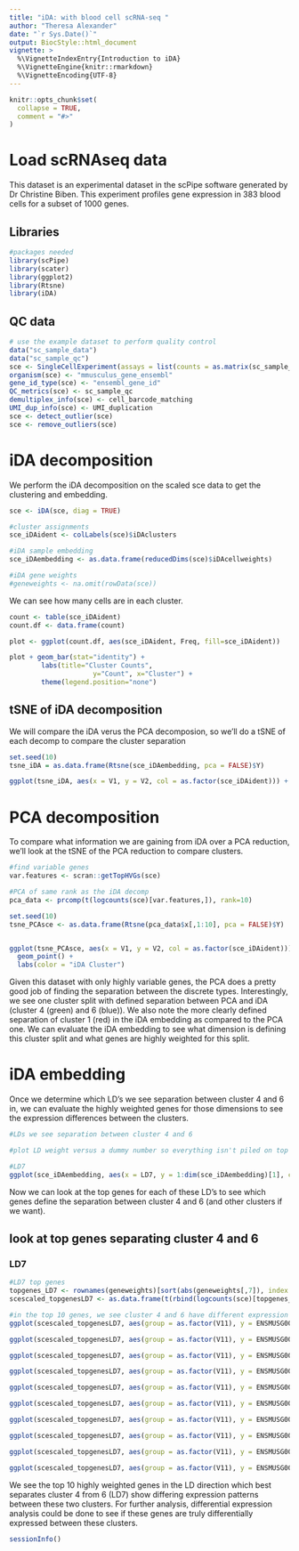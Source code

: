 ```yaml
---
title: "iDA: with blood cell scRNA-seq "
author: "Theresa Alexander"
date: "`r Sys.Date()`"
output: BiocStyle::html_document
vignette: >
  %\VignetteIndexEntry{Introduction to iDA}
  %\VignetteEngine{knitr::rmarkdown}
  %\VignetteEncoding{UTF-8}
---
```


```r
knitr::opts_chunk$set(
  collapse = TRUE,
  comment = "#>"
)
```

# Load scRNAseq data

This dataset is an experimental dataset in the scPipe software generated by Dr Christine Biben. This experiment profiles gene expression in 383 blood cells for a subset of 1000 genes.

## Libraries
```r
#packages needed
library(scPipe)
library(scater)
library(ggplot2)
library(Rtsne)
library(iDA)
```


## QC data 
```r
# use the example dataset to perform quality control
data("sc_sample_data")
data("sc_sample_qc")
sce <- SingleCellExperiment(assays = list(counts = as.matrix(sc_sample_data)))
organism(sce) <- "mmusculus_gene_ensembl"
gene_id_type(sce) <- "ensembl_gene_id"
QC_metrics(sce) <- sc_sample_qc
demultiplex_info(sce) <- cell_barcode_matching
UMI_dup_info(sce) <- UMI_duplication
sce <- detect_outlier(sce)
sce <- remove_outliers(sce)
```


# iDA decomposition

We perform the iDA decomposition on the scaled sce data to get the clustering and embedding.
```r
sce <- iDA(sce, diag = TRUE)

#cluster assignments
sce_iDAident <- colLabels(sce)$iDAclusters

#iDA sample embedding
sce_iDAembedding <- as.data.frame(reducedDims(sce)$iDAcellweights)

#iDA gene weights 
#geneweights <- na.omit(rowData(sce))
```


We can see how many cells are in each cluster.

```r
count <- table(sce_iDAident)
count.df <- data.frame(count)

plot <- ggplot(count.df, aes(sce_iDAident, Freq, fill=sce_iDAident))

plot + geom_bar(stat="identity") + 
        labs(title="Cluster Counts",
                     y="Count", x="Cluster") + 
        theme(legend.position="none")
```


## tSNE of iDA decomposition

We will compare the iDA verus the PCA decomposion, so we'll do a tSNE of each decomp to compare the cluster separation
```r
set.seed(10)
tsne_iDA = as.data.frame(Rtsne(sce_iDAembedding, pca = FALSE)$Y)

ggplot(tsne_iDA, aes(x = V1, y = V2, col = as.factor(sce_iDAident))) + geom_point() + labs(color = "iDA Cluster")
```


# PCA decomposition

To compare what information we are gaining from iDA over a PCA reduction, we'll look at the tSNE of the PCA reduction to compare clusters.

```r
#find variable genes
var.features <- scran::getTopHVGs(sce)

#PCA of same rank as the iDA decomp
pca_data <- prcomp(t(logcounts(sce)[var.features,]), rank=10)

set.seed(10)
tsne_PCAsce <- as.data.frame(Rtsne(pca_data$x[,1:10], pca = FALSE)$Y)


ggplot(tsne_PCAsce, aes(x = V1, y = V2, col = as.factor(sce_iDAident))) + 
  geom_point() + 
  labs(color = "iDA Cluster")
```

Given this dataset with only highly variable genes, the PCA does a pretty good job of finding the separation between the discrete types. Interestingly, we see one cluster split with defined separation between PCA and iDA (cluster 4 (green) and 6 (blue)). We also note the more clearly defined separation of cluster 1 (red) in the iDA embedding as compared to the PCA one. We can evaluate the iDA embedding to see what dimension is defining this cluster split and what genes are highly weighted for this split.


# iDA embedding 

Once we determine which LD's we see separation between cluster 4 and 6 in, we can evaluate the highly weighted genes for those dimensions to see the expression differences between the clusters. 

```r
#LDs we see separation between cluster 4 and 6

#plot LD weight versus a dummy number so everything isn't piled on top of each other. so we are looking for separation in the x-axis direction. 

#LD7
ggplot(sce_iDAembedding, aes(x = LD7, y = 1:dim(sce_iDAembedding)[1], color = as.factor(sce_iDAident))) + geom_point()  + labs(colour="iDA Cluster") + xlab( "LD7 Weight") + ylab("Cell Number")

```

Now we can look at the top genes for each of these LD's to see which genes define the separation between cluster 4 and 6 (and other clusters if we want).


## look at top genes separating cluster 4 and 6

### LD7
```r
#LD7 top genes
topgenes_LD7 <- rownames(geneweights)[sort(abs(geneweights[,7]), index.return = TRUE, decreasing = TRUE)$ix[1:10]]
scescaled_topgenesLD7 <- as.data.frame(t(rbind(logcounts(sce)[topgenes_LD7,], as.factor(colLabels(sce)$iDAclusters))))

#in the top 10 genes, we see cluster 4 and 6 have different expression patterns
ggplot(scescaled_topgenesLD7, aes(group = as.factor(V11), y = ENSMUSG00000002944, col = as.factor(V11))) + geom_boxplot() + labs(colour = "iDA Cluster")

ggplot(scescaled_topgenesLD7, aes(group = as.factor(V11), y = ENSMUSG00000034761, col = as.factor(V11))) + geom_boxplot() + labs(colour = "iDA Cluster")

ggplot(scescaled_topgenesLD7, aes(group = as.factor(V11), y = ENSMUSG00000100862, col = as.factor(V11))) + geom_boxplot() + labs(colour = "iDA Cluster")

ggplot(scescaled_topgenesLD7, aes(group = as.factor(V11), y = ENSMUSG00000064357, col = as.factor(V11))) + geom_boxplot() + labs(colour = "iDA Cluster")

ggplot(scescaled_topgenesLD7, aes(group = as.factor(V11), y = ENSMUSG00000064353, col = as.factor(V11))) + geom_boxplot() + labs(colour = "iDA Cluster")

ggplot(scescaled_topgenesLD7, aes(group = as.factor(V11), y = ENSMUSG00000042066, col = as.factor(V11))) + geom_boxplot() + labs(colour = "iDA Cluster")

ggplot(scescaled_topgenesLD7, aes(group = as.factor(V11), y = ENSMUSG00000027346, col = as.factor(V11))) + geom_boxplot() + labs(colour = "iDA Cluster")

ggplot(scescaled_topgenesLD7, aes(group = as.factor(V11), y = ENSMUSG00000044468, col = as.factor(V11))) + geom_boxplot() + labs(colour = "iDA Cluster")

ggplot(scescaled_topgenesLD7, aes(group = as.factor(V11), y = ENSMUSG00000064354, col = as.factor(V11))) + geom_boxplot() + labs(colour = "iDA Cluster")

ggplot(scescaled_topgenesLD7, aes(group = as.factor(V11), y = ENSMUSG00000029780, col = as.factor(V11))) + geom_boxplot() + labs(colour = "iDA Cluster")
```

We see the top 10 highly weighted genes in the LD direction which best separates cluster 4 from 6 (LD7) show differing expression patterns between these two clusters. For further analysis, differential expression analysis could be done to see if these genes are truly differentially expressed between these clusters. 

```r
sessionInfo()
```



